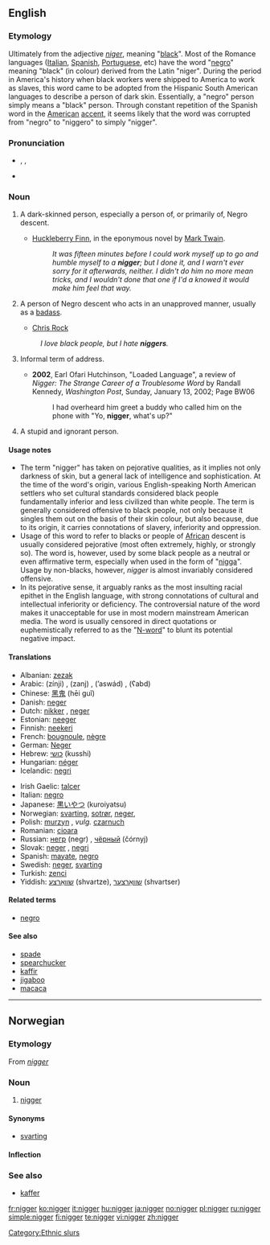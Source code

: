 ==English==

===Etymology===
Ultimately from the {{L.}} adjective ''[[niger]]'', meaning "[[black]]". Most of the Romance languages ([[Italian]], [[Spanish]], [[Portuguese]], etc) have the word "[[negro]]" meaning "black" (in colour) derived from the Latin "niger". During the period in America's history when black workers were shipped to America to work as slaves, this word came to be adopted from the Hispanic South American languages to describe a person of dark skin. Essentially, a "negro" person simply means a "black" person. Through constant repetition of the Spanish word in the  [[American]] [[accent]], it seems likely that the word was corrupted from "negro" to "niggero" to simply "nigger".

===Pronunciation===
* {{enPR|nĭg'ə(r)}}, {{IPA|/ˈnɪɡə(ɹ)/}}, {{SAMPA|/"nIg@(r)/}}
* {{rhymes|ɪɡə(r)}}

===Noun===
{{en-noun}}

# {{context|normally considered offensive, often considered|vulgar|see [[nigger#Usage notes|usage notes]]}} A dark-skinned person, especially a person of, or primarily of, Negro descent.
#* [[w:Huckleberry Finn|Huckleberry Finn]], in the eponymous novel by [[w:Mark Twain|Mark Twain]].
#*: ''It was fifteen minutes before I could work myself up to go and humble myself to a '''nigger'''; but I done it{{SIC}}, and I warn't{{SIC}} ever sorry for it afterwards, neither. I didn't do him no more mean tricks, and I wouldn't done that{{SIC}} one if I'd a knowed{{SIC}} it would make him feel that way.''
# {{context|slang|often considered|offensive}} A person of Negro descent who acts in an unapproved manner, usually as a [[badass]].
#* [[w:Chris Rock|Chris Rock]]
#: ''I love black people, but I hate '''niggers'''.''
# {{AAVE}} Informal term of address.
#* '''2002''', Earl Ofari Hutchinson, "Loaded Language", a review of ''Nigger: The Strange Career of a Troublesome Word'' by Randall Kennedy, ''Washington Post'', Sunday, January 13, 2002; Page BW06
#*: I had overheard him greet a buddy who called him on the phone with "Yo, '''nigger''', what's up?"
# A stupid and ignorant person.

====Usage notes====
* The term "nigger" has taken on pejorative qualities, as it implies not only darkness of skin, but a general lack of intelligence and sophistication. At the time of the word's origin, various English-speaking North American settlers who set cultural standards considered black people fundamentally inferior and less civilized than white people. The term is generally considered offensive to black people, not only because it singles them out on the basis of their skin colour, but also because, due to its origin, it carries connotations of slavery, inferiority and oppression.
* Usage of this word to refer to blacks or people of [[African]] descent is usually considered pejorative (most often extremely, highly, or strongly so).  The word is, however, used by some black people as a neutral or even affirmative term, especially when used in the form of "[[nigga]]". Usage by non-blacks, however, ''nigger'' is almost invariably considered offensive.
* In its pejorative sense, it arguably ranks as the most insulting racial epithet in the English language, with strong connotations of cultural and intellectual inferiority or deficiency. The controversial nature of the word makes it unacceptable for use in most modern mainstream American media. The word is usually censored in direct quotations or euphemistically referred to as the "[[N-word]]" to blunt its potential negative impact.

====Translations====
{{trans-top|negro person}}
* Albanian: [[zezak]]
* Arabic: {{Arab|[[زنجي]]}} (zínji) {{m}}, {{Arab|[[زنج]]}} (zanj) {{m}}, {{Arab|[[أسود|أسْوَد]]}} (’aswád) {{m}}, {{Arab|[[عبد|عَبْدٌ]]}} (ʕabd) {{m}}
* Chinese: [[黑鬼]] (hēi guǐ)
* Danish: [[neger]]
* Dutch: [[nikker]] {{m}}, [[neger]] {{m}}
* Estonian: [[neeger]]
* Finnish: [[neekeri]]
* French: [[bougnoule]], [[nègre]]
* German: [[Neger]] {{m}}
* Hebrew: [[כושי]] (kusshi)
* Hungarian: [[néger]]
* Icelandic: [[negri]]
{{trans-mid}}
* Irish Gaelic: [[talcer]]
* Italian: [[negro#Italian|negro]]
* Japanese: [[黒いやつ]] (kuroiyatsu)
* Norwegian: [[svarting]], [[sotrør]], [[neger]],
* Polish: [[murzyn]] {{m}}, ''vulg.'' [[czarnuch]] {{m}}
* Romanian: [[cioara]] {{f}}
* Russian: [[негр]] (negr) {{m}}, [[чёрный]] (čórnyj) {{m}}
* Slovak: [[neger]] {{m}}, [[negri]] {{p}}
* Spanish: [[mayate]], [[negro]]
* Swedish: [[neger]], [[svarting]]
* Turkish: [[zenci]]
* Yiddish: [[שוואַרצע]] (shvartze), [[שוואַרצער]] (shvartser)
{{trans-bottom}}

====Related terms====
* [[negro]]

====See also====
* [[spade]]
* [[spearchucker]]
* [[kaffir]]
* [[jigaboo]]
* [[macaca]]

[[Category:Ethnic slurs]]

----

==Norwegian==
{{wikipedia|lang=no}}

===Etymology===
From {{etyl|en|no}} ''[[#English|nigger]]''

===Noun===
{{infl|no|noun|g=m}}

# {{offensive|lang=no}} [[#English|nigger]]

====Synonyms====
* [[svarting]]

====Inflection====
{{no-noun|nb-class=m2|nn-class=m1}}

===See also===
* [[kaffer#Norwegian|kaffer]]

[[fr:nigger]]
[[ko:nigger]]
[[it:nigger]]
[[hu:nigger]]
[[ja:nigger]]
[[no:nigger]]
[[pl:nigger]]
[[ru:nigger]]
[[simple:nigger]]
[[fi:nigger]]
[[te:nigger]]
[[vi:nigger]]
[[zh:nigger]]